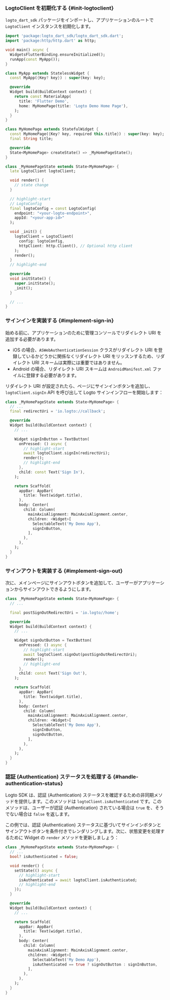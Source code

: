 
### LogtoClient を初期化する \{#init-logtoclient}

`logto_dart_sdk` パッケージをインポートし、アプリケーションのルートで `LogtoClient` インスタンスを初期化します。

```dart title="lib/main.dart"
import 'package:logto_dart_sdk/logto_dart_sdk.dart';
import 'package:http/http.dart' as http;

void main() async {
  WidgetsFlutterBinding.ensureInitialized();
  runApp(const MyApp());
}

class MyApp extends StatelessWidget {
  const MyApp({Key? key}) : super(key: key);

  @override
  Widget build(BuildContext context) {
    return const MaterialApp(
      title: 'Flutter Demo',
      home: MyHomePage(title: 'Logto Demo Home Page'),
    );
  }
}

class MyHomePage extends StatefulWidget {
  const MyHomePage({Key? key, required this.title}) : super(key: key);
  final String title;

  @override
  State<MyHomePage> createState() => _MyHomePageState();
}

class _MyHomePageState extends State<MyHomePage> {
  late LogtoClient logtoClient;

  void render() {
    // state change
  }

  // highlight-start
  // LogtoConfig
  final logtoConfig = const LogtoConfig(
    endpoint: "<your-logto-endpoint>",
    appId: "<your-app-id>"
  );

  void _init() {
    logtoClient = LogtoClient(
      config: logtoConfig,
      httpClient: http.Client(), // Optional http client
    );
    render();
  }
  // highlight-end

  @override
  void initState() {
    super.initState();
    _init();
  }

  // ...
}
```

### サインインを実装する \{#implement-sign-in}

<SignInFlowSummary />

始める前に、アプリケーションのために管理コンソールでリダイレクト URI を追加する必要があります。

<ConfigureRedirectUri
  figureSrc="/img/assets/flutter-redirect-uri.png"
  redirectUri="io.logto://callback"
/>

- iOS の場合、`ASWebAuthenticationSession` クラスがリダイレクト URI を登録しているかどうかに関係なくリダイレクト URI をリッスンするため、リダイレクト URI スキームは実際には重要ではありません。
- Android の場合、リダイレクト URI スキームは `AndroidManifest.xml` ファイルに登録する必要があります。

リダイレクト URI が設定されたら、ページにサインインボタンを追加し、`logtoClient.signIn` API を呼び出して Logto サインインフローを開始します：

```dart title="lib/main.dart"
class _MyHomePageState extends State<MyHomePage> {
  // ...
  final redirectUri = 'io.logto://callback';

  @override
  Widget build(BuildContext context) {
    // ...

    Widget signInButton = TextButton(
      onPressed: () async {
        // highlight-start
        await logtoClient.signIn(redirectUri);
        render();
        // highlight-end
      },
      child: const Text('Sign In'),
    );

    return Scaffold(
      appBar: AppBar(
        title: Text(widget.title),
      ),
      body: Center(
        child: Column(
          mainAxisAlignment: MainAxisAlignment.center,
          children: <Widget>[
            SelectableText('My Demo App'),
            signInButton,
          ],
        ),
      ),
    );
  }
}
```

### サインアウトを実装する \{#implement-sign-out}

<ConfigurePostSignOutRedirectUri
  figureSrc="/img/assets/flutter-post-sign-out-redirect-uri.png"
  postSignOutRedirectUri="io.logto://callback"
/>

次に、メインページにサインアウトボタンを追加して、ユーザーがアプリケーションからサインアウトできるようにします。

```dart title="lib/main.dart"
class _MyHomePageState extends State<MyHomePage> {
  // ...

  final postSignOutRedirectUri = 'io.logto//home';

  @override
  Widget build(BuildContext context) {
    // ...

    Widget signOutButton = TextButton(
      onPressed: () async {
        // highlight-start
        await logtoClient.signOut(postSignOutRedirectUri);
        render();
        // highlight-end
      },
      child: const Text('Sign Out'),
    );

    return Scaffold(
      appBar: AppBar(
        title: Text(widget.title),
      ),
      body: Center(
        child: Column(
          mainAxisAlignment: MainAxisAlignment.center,
          children: <Widget>[
            SelectableText('My Demo App'),
            signInButton,
            signOutButton,
          ],
        ),
      ),
    );
  }
}
```

### 認証 (Authentication) ステータスを処理する \{#handle-authentication-status}

Logto SDK は、認証 (Authentication) ステータスを確認するための非同期メソッドを提供します。このメソッドは `logtoClient.isAuthenticated` です。このメソッドは、ユーザーが認証 (Authentication) されている場合は `true` を、そうでない場合は `false` を返します。

この例では、認証 (Authentication) ステータスに基づいてサインインボタンとサインアウトボタンを条件付きでレンダリングします。次に、状態変更を処理するために Widget の `render` メソッドを更新しましょう：

```dart title="lib/main.dart"
class _MyHomePageState extends State<MyHomePage> {
  // ...
  bool? isAuthenticated = false;

  void render() {
    setState(() async {
      // highlight-start
      isAuthenticated = await logtoClient.isAuthenticated;
      // highlight-end
    });
  }

  @override
  Widget build(BuildContext context) {
    // ...

    return Scaffold(
      appBar: AppBar(
        title: Text(widget.title),
      ),
      body: Center(
        child: Column(
          mainAxisAlignment: MainAxisAlignment.center,
          children: <Widget>[
            SelectableText('My Demo App'),
            isAuthenticated == true ? signOutButton : signInButton,
          ],
        ),
      ),
    );
  }
}
```

<Checkpoint />

